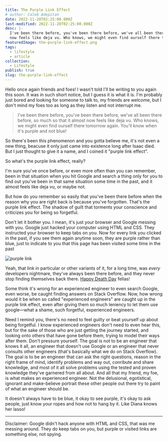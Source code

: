 ```yaml
---
title: The Purple Link Effect
# author: Caleb Adepitan
date: 2022-11-28T02:25:00.000Z
last-modified: 2022-11-28T02:25:00.000Z
desc: |-
  I've been there before, you've been there before, we've all been there before, so much so that it almost
  now feels like deja vu. Who knows, we might even find ourself there tomorrow again. You'll know when it's purple and not blue!
featuredImage: the-purple-link-effect.png
tags:
  - lifestyle
  - article
collection:
  - Lifestyle
publish: true
slug: the-purple-link-effect
---
```


Hello once again friends and foes! I wasn't told I'll be writing to you again this soon. It was in such short notice, but I
guess it is what it is.
I'm probably just bored and looking for someone to talk to, my friends are welcome, but I don't mind my foes too as long as they
listen and not interrupt me.

<Blockquote data-cite="Caleb Adepitan">
  I've been there before, you've been there before, we've all been there before,
  so much so that it almost now feels like deja vu. Who knows, we might even
  find ourself there tomorrow again. You'll know when it's purple and not blue!
</Blockquote>

So there's been this phenomenon and you gotta believe me, it's not even a new thing, beacuse it only just came into existence
long after Isaac died. But I just thought to give it a name, and I coined it "purple link effect".

So what's the purple link effect, really?

I'm sure you've once before, or even more often than you can remember, been in that situation when you hit Google and search a
thing only for you to find out you've been in that same situation some time in the past, and it almost feels like deja vu, or
maybe not.

But how do you remember so easily that you've been there before when the reason why you are right back is because you've
forgotten. That's the purple link effect. The shadow of guilt that torments your conscience and criticizes you for being so
forgetful.

Don't let it bother you. I mean, it's just your browser and Google messing with you. Google just hacked your computer using HTML
and CSS. They instructed your browser to keep tabs on you. Now for every link you clicked in the past, if you see them again
anytime soon, they are purple rather than blue, just to indicate to you that this page has been visited some time in the past

![purple link](the-purple-link-effect.png)

Yeah, that link in particular or other variants of it, for a long time, was _every_ developers nightmare, they've always been
there before, and they never stop finding themselves back there. [Happy Death Day][happy-death-day] fellas!

Some think it's wrong for an experienced engineer to even search Google, even worse, be caught finding answers on Stack Overflow. Now, how wrong would it be when so called "experienced
engineers" are caught up in the purple link effect, even after giving them so much leniency to let them use google—what a shame, such forgetful, experienced engineers.

Need I remind you, there's no need to feel guilty or beat yourself up about being forgetful. I know experienced engineers don't need to even hear this, but for the sake of those who are
just getting the journey started, and looking onto others that have gone before them, trying to model their ways after them. Don't pressure yourself. The goal is not to be an engineer
that knows it all, an engineer that doesn't use Google or an engineer that never consults other engineers (that's basically what we do on Stack Overflow). The goal is to be an engineer
that can ask the right questions, reason in the right frame of mind, identify problems and way out, conribute and share knowledge, and most of it all solve problems using the tested and
proven knowledge they've garnered from all about. And all that my friend, my foe, is what makes an experienced engineer. Not the delusional, egotistical, ignorant and make-believe
portrait these other people out there try to paint of what an engineer should be.

It doesn't always have to be blue, it okay to see purple, it's okay to ask people, just know your ropes and how not to hang by it. Like Diana knows her lasso!

<hr />

Disclaimer: Google didn't hack anyone with HTML and CSS, that was me messing around. They do keep tabs on you, but purple or visited links are something else, not spying.

[happy-death-day]: https://en.wikipedia.org/wiki/Happy_Death_Day#:~:text=It%20follows%20a%20college%20student,killer%20and%20stop%20her%20death.&text=Originally%20announced%20in%202007%20under,%2C%202017%2C%20by%20Universal%20Pictures.
